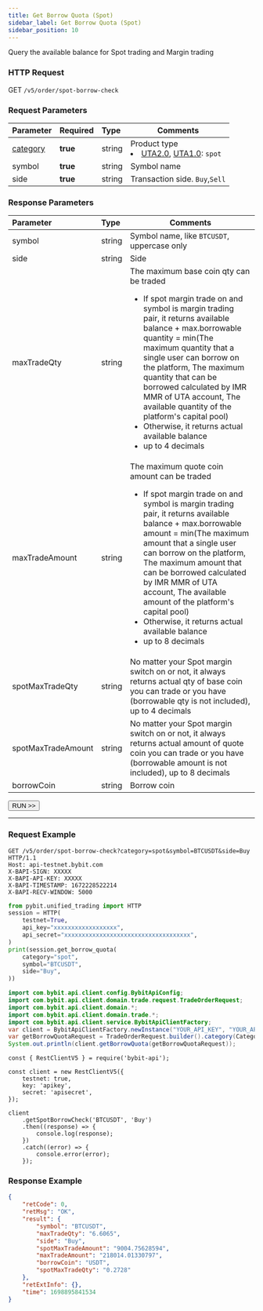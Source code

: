 ```yaml
---
title: Get Borrow Quota (Spot)
sidebar_label: Get Borrow Quota (Spot)
sidebar_position: 10
---
```

Query the available balance for Spot trading and Margin trading

### HTTP Request
GET `/v5/order/spot-borrow-check`

### Request Parameters
| Parameter | Required | Type | Comments|
|:----- |:-------|:-----|------ |
|[category](../enum#category) |**true** |string |Product type <li>[UTA2.0](../acct-mode#uta-20), [UTA1.0](../acct-mode#uta-10): `spot`</li>|
|symbol |**true** |string |Symbol name|
|side |**true** |string |Transaction side. `Buy`,`Sell` |

### Response Parameters
| Parameter | Type | Comments|
|:----- |:-----|------ |
|symbol |string |Symbol name, like `BTCUSDT`, uppercase only |
|side |string |Side |
|maxTradeQty |string |The maximum base coin qty can be traded<ul><li>If spot margin trade on and symbol is margin trading pair, it returns available balance + max.borrowable quantity = min(The maximum quantity that a single user can borrow on the platform, The maximum quantity that can be borrowed calculated by IMR MMR of UTA account, The available quantity of the platform's capital pool) </li><li>Otherwise, it returns actual available balance</li><li>up to 4 decimals</li></ul>|
|maxTradeAmount |string |The maximum quote coin amount can be traded<ul><li>If spot margin trade on and symbol is margin trading pair, it returns available balance + max.borrowable amount = min(The maximum amount that a single user can borrow on the platform, The maximum amount that can be borrowed calculated by IMR MMR of UTA account, The available amount of the platform's capital pool) </li><li>Otherwise, it returns actual available balance</li><li>up to 8 decimals</li></ul>|
|spotMaxTradeQty |string |No matter your Spot margin switch on or not, it always returns actual qty of base coin you can trade or you have (borrowable qty is not included), up to 4 decimals |
|spotMaxTradeAmount |string |No matter your Spot margin switch on or not, it always returns actual amount of quote coin you can trade or you have (borrowable amount is not included), up to 8 decimals |
|borrowCoin |string |Borrow coin |

<a href="/api-explorer/v5/trade/query-spot-quota"><Button>RUN >></Button></a>

---

### Request Example

<Tabs groupId="programming-languages">
<TabItem value="http" label="HTTP">

```http
GET /v5/order/spot-borrow-check?category=spot&symbol=BTCUSDT&side=Buy HTTP/1.1
Host: api-testnet.bybit.com
X-BAPI-SIGN: XXXXX
X-BAPI-API-KEY: XXXXX
X-BAPI-TIMESTAMP: 1672228522214
X-BAPI-RECV-WINDOW: 5000
```

</TabItem>
<TabItem value="python" label="Python">

```python
from pybit.unified_trading import HTTP
session = HTTP(
    testnet=True,
    api_key="xxxxxxxxxxxxxxxxxx",
    api_secret="xxxxxxxxxxxxxxxxxxxxxxxxxxxxxxxxxxxx",
)
print(session.get_borrow_quota(
    category="spot",
    symbol="BTCUSDT",
    side="Buy",
))
```

</TabItem>
<TabItem value="java" label="Java">

```java
import com.bybit.api.client.config.BybitApiConfig;
import com.bybit.api.client.domain.trade.request.TradeOrderRequest;
import com.bybit.api.client.domain.*;
import com.bybit.api.client.domain.trade.*;
import com.bybit.api.client.service.BybitApiClientFactory;
var client = BybitApiClientFactory.newInstance("YOUR_API_KEY", "YOUR_API_SECRET", BybitApiConfig.TESTNET_DOMAIN).newTradeRestClient();
var getBorrowQuotaRequest = TradeOrderRequest.builder().category(CategoryType.SPOT).symbol("BTCUSDT").side(Side.BUY).build();
System.out.println(client.getBorrowQuota(getBorrowQuotaRequest));
```

</TabItem>
<TabItem value="Node" label="Node.js">

```n4js
const { RestClientV5 } = require('bybit-api');

const client = new RestClientV5({
    testnet: true,
    key: 'apikey',
    secret: 'apisecret',
});

client
    .getSpotBorrowCheck('BTCUSDT', 'Buy')
    .then((response) => {
        console.log(response);
    })
    .catch((error) => {
        console.error(error);
    });
```

</TabItem>
</Tabs>

### Response Example

```json
{
    "retCode": 0,
    "retMsg": "OK",
    "result": {
        "symbol": "BTCUSDT",
        "maxTradeQty": "6.6065",
        "side": "Buy",
        "spotMaxTradeAmount": "9004.75628594",
        "maxTradeAmount": "218014.01330797",
        "borrowCoin": "USDT",
        "spotMaxTradeQty": "0.2728"
    },
    "retExtInfo": {},
    "time": 1698895841534
}
```
